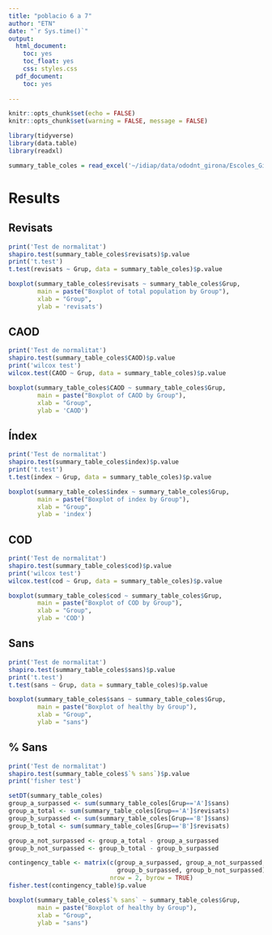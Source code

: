 ```yaml
---
title: "poblacio 6 a 7"
author: "ETN"
date: "`r Sys.time()`"
output:
  html_document:
    toc: yes
    toc_float: yes
    css: styles.css
  pdf_document:
    toc: yes
    
---
```


```r
knitr::opts_chunk$set(echo = FALSE)
knitr::opts_chunk$set(warning = FALSE, message = FALSE) 
```

```r
library(tidyverse)
library(data.table)
library(readxl)

summary_table_coles = read_excel('~/idiap/data/ododnt_girona/Escoles_Giona_3_mod.xlsx', sheet = 3)
```

# Results {.tabset}

## Revisats

```r
print('Test de normalitat')
shapiro.test(summary_table_coles$revisats)$p.value
print('t.test')
t.test(revisats ~ Grup, data = summary_table_coles)$p.value
```

```r

boxplot(summary_table_coles$revisats ~ summary_table_coles$Grup,
        main = paste("Boxplot of total population by Group"),
        xlab = "Group",
        ylab = 'revisats')

```

## CAOD

```r
print('Test de normalitat')
shapiro.test(summary_table_coles$CAOD)$p.value
print('wilcox test')
wilcox.test(CAOD ~ Grup, data = summary_table_coles)$p.value
```

```r

boxplot(summary_table_coles$CAOD ~ summary_table_coles$Grup,
        main = paste("Boxplot of CAOD by Group"),
        xlab = "Group",
        ylab = 'CAOD')

```

## Índex

```r
print('Test de normalitat')
shapiro.test(summary_table_coles$index)$p.value
print('t.test')
t.test(index ~ Grup, data = summary_table_coles)$p.value
```

```r

boxplot(summary_table_coles$index ~ summary_table_coles$Grup,
        main = paste("Boxplot of index by Group"),
        xlab = "Group",
        ylab = 'index')

```

## COD

```r
print('Test de normalitat')
shapiro.test(summary_table_coles$cod)$p.value
print('wilcox test')
wilcox.test(cod ~ Grup, data = summary_table_coles)$p.value
```

```r

boxplot(summary_table_coles$cod ~ summary_table_coles$Grup,
        main = paste("Boxplot of COD by Group"),
        xlab = "Group",
        ylab = 'COD')

```

## Sans

```r
print('Test de normalitat')
shapiro.test(summary_table_coles$sans)$p.value
print('t.test')
t.test(sans ~ Grup, data = summary_table_coles)$p.value
```

```r

boxplot(summary_table_coles$sans ~ summary_table_coles$Grup,
        main = paste("Boxplot of healthy by Group"),
        xlab = "Group",
        ylab = "sans")

```

## % Sans

```r
print('Test de normalitat')
shapiro.test(summary_table_coles$`% sans`)$p.value
print('fisher test')

setDT(summary_table_coles)
group_a_surpassed <- sum(summary_table_coles[Grup=='A']$sans)
group_a_total <- sum(summary_table_coles[Grup=='A']$revisats)
group_b_surpassed <- sum(summary_table_coles[Grup=='B']$sans)
group_b_total <- sum(summary_table_coles[Grup=='B']$revisats)

group_a_not_surpassed <- group_a_total - group_a_surpassed
group_b_not_surpassed <- group_b_total - group_b_surpassed

contingency_table <- matrix(c(group_a_surpassed, group_a_not_surpassed,
                              group_b_surpassed, group_b_not_surpassed),
                            nrow = 2, byrow = TRUE)
fisher.test(contingency_table)$p.value
```

```r

boxplot(summary_table_coles$`% sans` ~ summary_table_coles$Grup,
        main = paste("Boxplot of healthy by Group"),
        xlab = "Group",
        ylab = "sans")

```